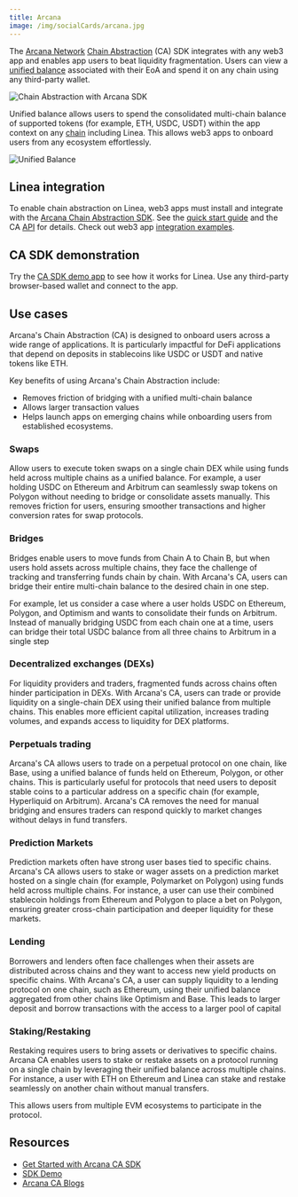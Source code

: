 ```yaml
---
title: Arcana
image: /img/socialCards/arcana.jpg
---
```



The [Arcana Network](https://arcana.network) [Chain Abstraction](https://docs.arcana.network/ca/introduction/ca/) (CA) SDK integrates with any web3 app and enables app users to beat liquidity fragmentation. Users can view a [unified balance](https://docs.arcana.network/concepts/ca/unified-balance/) associated with their EoA and spend it on any chain using any third-party wallet.

<div class="center-container">
  <div class="img-large">
      <img
        src="/img/get_started/tooling/cross_chain/arcana/chain_abstraction.png"
        alt="Chain Abstraction with Arcana SDK"
      />
  </div>
</div>

Unified balance allows users to spend the consolidated multi-chain balance of supported tokens (for example, ETH, USDC, USDT) within the app context on any [chain](https://docs.arcana.network/web3-stack/ca_stack#chains) including Linea. This allows web3 apps to onboard users from any ecosystem effortlessly.

<div class="center-container">
  <div class="img-large">
      <img
        src="/img/get_started/tooling/cross_chain/arcana/unified_balance.png"
        alt="Unified Balance"
      />
  </div>
</div>

## Linea integration

To enable chain abstraction on Linea, web3 apps must install and integrate with the [Arcana Chain Abstraction SDK](https://www.npmjs.com/package/@arcana/ca-sdk). See the [quick start guide](https://docs.arcana.network/quick-start/ca-quick-start/) and the CA [API](https://ca-sdk-ref-guide.netlify.app/) for details. Check out web3 app [integration examples](https://docs.arcana.network/ca/examples/). 

## CA SDK demonstration

Try the [CA SDK demo app](https://sdk.arcana.network/) to see how it works for Linea. Use any third-party browser-based wallet and connect to the app. 

## Use cases

Arcana's Chain Abstraction (CA) is designed to onboard users across a wide range of applications. It is particularly impactful for DeFi applications that depend on deposits in stablecoins like USDC or USDT and native tokens like ETH.

Key benefits of using Arcana's Chain Abstraction include:

- Removes friction of bridging with a unified multi-chain balance
- Allows larger transaction values 
- Helps launch apps on emerging chains while onboarding users from established ecosystems.

### Swaps

Allow users to execute token swaps on a single chain DEX while using funds held across multiple chains as a unified balance. For example, a user holding USDC on Ethereum and Arbitrum can seamlessly swap tokens on Polygon without needing to bridge or consolidate assets manually. This removes friction for users, ensuring smoother transactions and higher conversion rates for swap protocols.

### Bridges

Bridges enable users to move funds from Chain A to Chain B, but when users hold assets across multiple chains, they face the challenge of tracking and transferring funds chain by chain. With Arcana's CA, users can bridge their entire multi-chain balance to the desired chain in one step.

For example, let us consider a case where a user holds USDC on Ethereum, Polygon, and Optimism and wants to consolidate their funds on Arbitrum. Instead of manually bridging USDC from each chain one at a time, users can bridge their total USDC balance from all three chains to Arbitrum in a single step

### Decentralized exchanges (DEXs)

For liquidity providers and traders, fragmented funds across chains often hinder participation in DEXs. With Arcana's CA, users can trade or provide liquidity on a single-chain DEX using their unified balance from multiple chains. This enables more efficient capital utilization, increases trading volumes, and expands access to liquidity for DEX platforms.

### Perpetuals trading

Arcana's CA allows users to trade on a perpetual protocol on one chain, like Base, using a unified balance of funds held on Ethereum, Polygon, or other chains. This is particularly useful for protocols that need users to deposit stable coins to a particular address on a specific chain (for example, Hyperliquid on Arbitrum). Arcana's CA removes the need for manual bridging and ensures traders can respond quickly to market changes without delays in fund transfers.

### Prediction Markets

Prediction markets often have strong user bases tied to specific chains. Arcana's CA allows users to stake or wager assets on a prediction market hosted on a single chain (for example, Polymarket on Polygon) using funds held across multiple chains. For instance, a user can use their combined stablecoin holdings from Ethereum and Polygon to place a bet on Polygon, ensuring greater cross-chain participation and deeper liquidity for these markets.

### Lending

Borrowers and lenders often face challenges when their assets are distributed across chains and they want to access new yield products on specific chains. With Arcana's CA, a user can supply liquidity to a lending protocol on one chain, such as Ethereum, using their unified balance aggregated from other chains like Optimism and Base. This leads to larger deposit and borrow transactions with the access to a larger pool of capital

### Staking/Restaking

Restaking requires users to bring assets or derivatives to specific chains. Arcana CA enables users to stake or restake assets on a protocol running on a single chain by leveraging their unified balance across multiple chains. For instance, a user with ETH on Ethereum and Linea can stake and restake seamlessly on another chain without manual transfers.

This allows users from multiple EVM ecosystems to participate in the protocol.

## Resources

- [Get Started with Arcana CA SDK](https://docs.arcana.network/quick-start/ca-quick-start/)
- [SDK Demo](https://sdk.arcana.network/)
- [Arcana CA Blogs](https://blog.arcana.network/)
